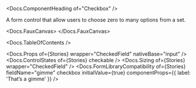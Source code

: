 


<Meta of={Stories} />

<Docs.ComponentHeading of="Checkbox" />

A form control that allow users to choose zero to many options from a set.

<Docs.FauxCanvas>
  <Checkbox label="Don’t not opt out of my newsletter 😈" />
</Docs.FauxCanvas>

<Docs.TableOfContents />

<Docs.Props of={Stories} wrapper="CheckedField" nativeBase="input" />
<Docs.ControlStates of={Stories} checkable />
<Docs.Sizing of={Stories} wrapper="CheckedField" />
<Docs.FormLibraryCompatibility
  of={Stories}
  fieldName="gimme"
  checkbox
  initialValue={true}
  componentProps={{ label: 'That’s a gimme' }}
/>

